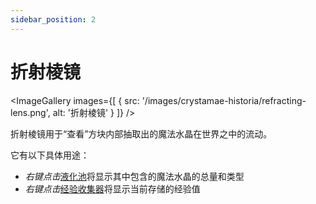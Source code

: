 ```yaml
---
sidebar_position: 2
---
```



# 折射棱镜

<ImageGallery images={[
  { src: '/images/crystamae-historia/refracting-lens.png', alt: '折射棱镜' }
]} />

折射棱镜用于“查看”方块内部抽取出的魔法水晶在世界之中的流动。

它有以下具体用途：

- *右键点击*[液化池](../spell-crafting/liquefaction)将显示其中包含的魔法水晶的总量和类型
- *右键点击*[经验收集器](../gadgets/experience-collector)将显示当前存储的经验值
